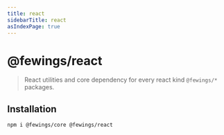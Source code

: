 ```yaml
---
title: react
sidebarTitle: react
asIndexPage: true
---
```


# @fewings/react

> React utilities and core dependency for every react kind `@fewings/*` packages.

## Installation

```sh npm2yarn
npm i @fewings/core @fewings/react
```
